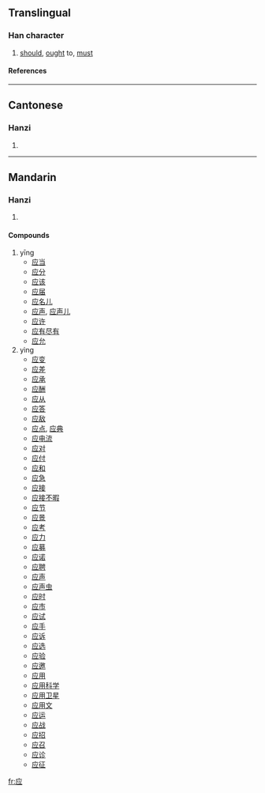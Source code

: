 {{see|應}}

==Translingual==
===Han character===
{{Han char|rn=53|rad=广|as=04|sn=7|four=|canj=戈火一 (IFM)}}
# [[should]], [[ought]] to, [[must]]
====References====
{{Han ref|kx=0344.051|hdz=20875.140|uh=5E94|ud=24212}}
----
==Cantonese==
===Hanzi===
{{yue-hanzi|jyut=|y=ying1, ying3}}
# {{defn|Cantonese}}
----
==Mandarin==
===Hanzi===
{{cmn-hanzi|tra=應|pin=[[yīng]] (ying1), [[yìng]] (ying4)|wg=ying<sup>1</sup>, ying<sup>4</sup>}}
# {{defn|Mandarin}}

====Compounds====
#yīng
#*[[应当]]
#*[[应分]]
#*[[应该]]
#*[[应届]]
#*[[应名儿]]
#*[[应声]], [[应声儿]]
#*[[应许]]
#*[[应有尽有]]
#*[[应允]]
#yìng 
#*[[应变]]
#*[[应差]]
#*[[应承]]
#*[[应酬]]
#*[[应从]]
#*[[应答]]
#*[[应敌]]
#*[[应点]], [[应典]]
#*[[应电流]]
#*[[应对]]
#*[[应付]]
#*[[应和]]
#*[[应急]]
#*[[应接]]
#*[[应接不暇]]
#*[[应节]]
#*[[应景]]
#*[[应考]]
#*[[应力]]
#*[[应募]]
#*[[应诺]]
#*[[应聘]]
#*[[应声]]
#*[[应声虫]]
#*[[应时]]
#*[[应市]]
#*[[应试]]
#*[[应手]]
#*[[应诉]]
#*[[应选]]
#*[[应验]]
#*[[应邀]]
#*[[应用]]
#*[[应用科学]]
#*[[应用卫星]]
#*[[应用文]]
#*[[应运]]
#*[[应战]]
#*[[应招]]
#*[[应召]]
#*[[应诊]]
#*[[应征]]

[[fr:应]]